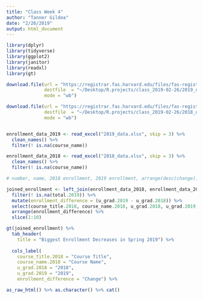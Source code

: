 ```yaml
---
title: "Class Week 4"
author: "Tanner Gildea"
date: "2/26/2019"
output: html_document
---
```


```r
library(dplyr)
library(tidyverse)
library(ggplot2)
library(janitor)
library(readxl)
library(gt)

download.file(url = "https://registrar.fas.harvard.edu/files/fas-registrar/files/class_enrollment_summary_by_term_2.28.19.xlsx",
              destfile  = "~/Desktop/R.projects/class_2019-02-26/2019_data.xlsx",
              mode = "wb")    

download.file(url = "https://registrar.fas.harvard.edu/files/fas-registrar/files/class_enrollment_summary_by_term_03.06.18.xlsx",
              destfile  = "~/Desktop/R.projects/class_2019-02-26/2018_data.xlsx",
              mode = "wb")     


enrollment_data_2019 <- read_excel("2019_data.xlsx", skip = 3) %>% 
  clean_names() %>% 
  filter(! is.na(course_name))

enrollment_data_2018 <- read_excel("2018_data.xlsx", skip = 3) %>% 
  clean_names() %>% 
  filter(! is.na(course_name))

# number, name, 2018 enrollment, 2019 enrollment, arrange(desc(change))

joined_enrollment <- left_join(enrollment_data_2018, enrollment_data_2019, by = "course_id", suffix = c(".2018", ".2019")) %>% 
  filter(! is.na(total.2019)) %>% 
  mutate(enrollment_difference = (u_grad.2019 - u_grad.2018)) %>% 
  select(course_title.2018, course_name.2018, u_grad.2018, u_grad.2019, enrollment_difference) %>% 
  arrange(enrollment_difference) %>% 
  slice(1:10)

```

```r
gt(joined_enrollment) %>%
  tab_header(
    title = "Biggest Enrollment Decreases in Spring 2019") %>%
  
  cols_label(
    course_title.2018 = "Course Title",
    course_name.2018 = "Course Name",
    u_grad.2018 = "2018",
    u_grad.2019 = "2019",
    enrollment_difference = "Change") %>% 

as_raw_html() %>% as.character() %>% cat()

```